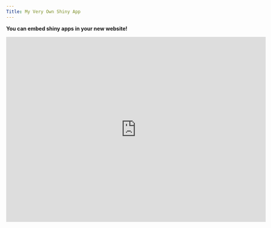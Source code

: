 ```yaml
---
Title: My Very Own Shiny App
---
```


__You can embed shiny apps in your new website!__


<iframe src="https://schavez.shinyapps.io/shinytest/" style="border: none; width: 700px; height: 500px"></iframe>